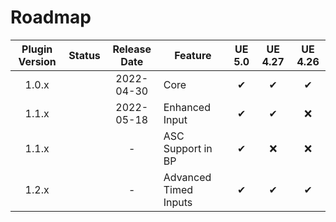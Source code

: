 
# Roadmap

| Plugin Version |     Status     | Release Date | Feature               | UE 5.0 | UE 4.27 | UE 4.26 |
|:--------------:|:--------------:|:------------:|-----------------------|:------:|:-------:|:-------:|
|     1.0.x      |  <Released/>   |  2022-04-30  | Core                  |   ✔    |    ✔    |    ✔    |
|     1.1.x      |  <Released/>   |  2022-05-18  | Enhanced Input        |   ✔    |    ✔    |    ❌    |
|     1.1.x      | <InProgress/>  |      -       | ASC Support in BP     |   ✔    |    ❌    |    ❌    |
|     1.2.x      |   <Planned/>   |      -       | Advanced Timed Inputs |   ✔    |    ✔    |    ✔    |

